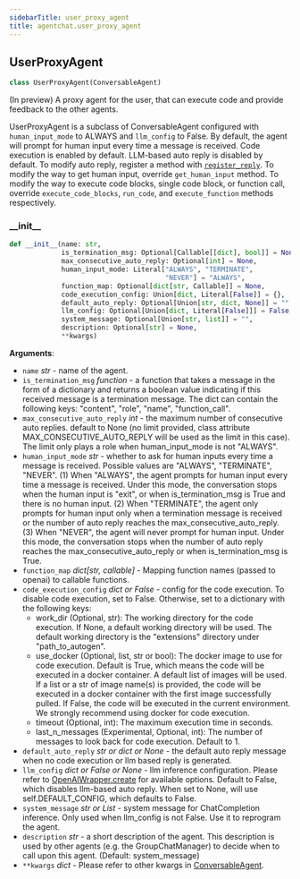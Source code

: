 ```yaml
---
sidebarTitle: user_proxy_agent
title: agentchat.user_proxy_agent
---
```


## UserProxyAgent

```python
class UserProxyAgent(ConversableAgent)
```

(In preview) A proxy agent for the user, that can execute code and provide feedback to the other agents.

UserProxyAgent is a subclass of ConversableAgent configured with `human_input_mode` to ALWAYS
and `llm_config` to False. By default, the agent will prompt for human input every time a message is received.
Code execution is enabled by default. LLM-based auto reply is disabled by default.
To modify auto reply, register a method with [`register_reply`](conversable_agent#register-reply).
To modify the way to get human input, override `get_human_input` method.
To modify the way to execute code blocks, single code block, or function call, override `execute_code_blocks`,
`run_code`, and `execute_function` methods respectively.

### \_\_init\_\_

```python
def __init__(name: str,
             is_termination_msg: Optional[Callable[[dict], bool]] = None,
             max_consecutive_auto_reply: Optional[int] = None,
             human_input_mode: Literal["ALWAYS", "TERMINATE",
                                       "NEVER"] = "ALWAYS",
             function_map: Optional[dict[str, Callable]] = None,
             code_execution_config: Union[dict, Literal[False]] = {},
             default_auto_reply: Optional[Union[str, dict, None]] = "",
             llm_config: Optional[Union[dict, Literal[False]]] = False,
             system_message: Optional[Union[str, list]] = "",
             description: Optional[str] = None,
             **kwargs)
```

**Arguments**:

- `name` _str_ - name of the agent.
- `is_termination_msg` _function_ - a function that takes a message in the form of a dictionary
  and returns a boolean value indicating if this received message is a termination message.
  The dict can contain the following keys: "content", "role", "name", "function_call".
- `max_consecutive_auto_reply` _int_ - the maximum number of consecutive auto replies.
  default to None (no limit provided, class attribute MAX_CONSECUTIVE_AUTO_REPLY will be used as the limit in this case).
  The limit only plays a role when human_input_mode is not "ALWAYS".
- `human_input_mode` _str_ - whether to ask for human inputs every time a message is received.
  Possible values are "ALWAYS", "TERMINATE", "NEVER".
  (1) When "ALWAYS", the agent prompts for human input every time a message is received.
  Under this mode, the conversation stops when the human input is "exit",
  or when is_termination_msg is True and there is no human input.
  (2) When "TERMINATE", the agent only prompts for human input only when a termination message is received or
  the number of auto reply reaches the max_consecutive_auto_reply.
  (3) When "NEVER", the agent will never prompt for human input. Under this mode, the conversation stops
  when the number of auto reply reaches the max_consecutive_auto_reply or when is_termination_msg is True.
- `function_map` _dict[str, callable]_ - Mapping function names (passed to openai) to callable functions.
- `code_execution_config` _dict or False_ - config for the code execution.
  To disable code execution, set to False. Otherwise, set to a dictionary with the following keys:
  - work_dir (Optional, str): The working directory for the code execution.
  If None, a default working directory will be used.
  The default working directory is the "extensions" directory under
  "path_to_autogen".
  - use_docker (Optional, list, str or bool): The docker image to use for code execution.
  Default is True, which means the code will be executed in a docker container. A default list of images will be used.
  If a list or a str of image name(s) is provided, the code will be executed in a docker container
  with the first image successfully pulled.
  If False, the code will be executed in the current environment.
  We strongly recommend using docker for code execution.
  - timeout (Optional, int): The maximum execution time in seconds.
  - last_n_messages (Experimental, Optional, int): The number of messages to look back for code execution. Default to 1.
- `default_auto_reply` _str or dict or None_ - the default auto reply message when no code execution or llm based reply is generated.
- `llm_config` _dict or False or None_ - llm inference configuration.
  Please refer to [OpenAIWrapper.create](/docs/reference/oai/client#create)
  for available options.
  Default to False, which disables llm-based auto reply.
  When set to None, will use self.DEFAULT_CONFIG, which defaults to False.
- `system_message` _str or List_ - system message for ChatCompletion inference.
  Only used when llm_config is not False. Use it to reprogram the agent.
- `description` _str_ - a short description of the agent. This description is used by other agents
  (e.g. the GroupChatManager) to decide when to call upon this agent. (Default: system_message)
- `**kwargs` _dict_ - Please refer to other kwargs in
  [ConversableAgent](conversable_agent#init).

